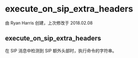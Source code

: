# execute_on_sip_extra_headers 

由 Ryan Harris 创建，上次修改于 2018.02.08

## execute_on_sip_extra_headers

在 SIP 消息中检测到 SIP 额外头部时，执行命令的字符串。